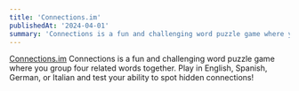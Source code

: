 ```yaml
---
title: 'Connections.im'
publishedAt: '2024-04-01'
summary: 'Connections is a fun and challenging word puzzle game where you group four related words together. Play in English, Spanish, German, or Italian and test your ability to spot hidden connections!'
---
```

[Connections.im](https://connections.im/)
Connections is a fun and challenging word puzzle game where you group four related words together. Play in English, Spanish, German, or Italian and test your ability to spot hidden connections!

